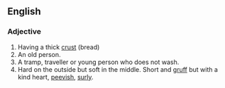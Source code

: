 ==English==
===Adjective===
# Having a thick [[crust]] (bread)
# An old person.
# A tramp, traveller or young person who does not wash.
# Hard on the outside but soft in the middle. Short and [[gruff]] but with a kind heart, [[peevish]], [[surly]].